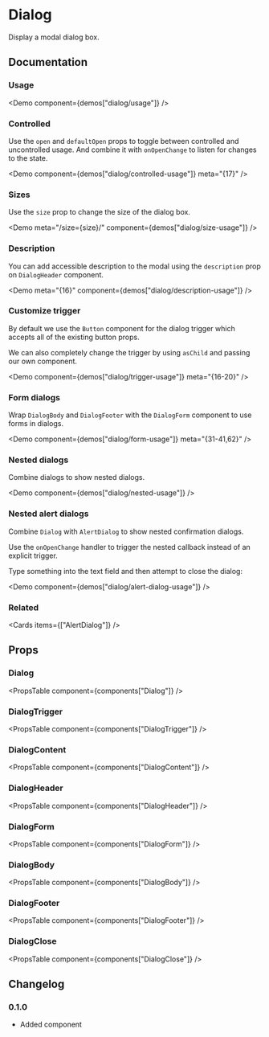
# Dialog

Display a modal dialog box.

## Documentation

### Usage

<Demo component={demos["dialog/usage"]} />

### Controlled

Use the `open` and `defaultOpen` props to toggle between controlled and uncontrolled usage. And combine it with `onOpenChange` to listen for changes to the state.

<Demo component={demos["dialog/controlled-usage"]} meta="{17}" />

### Sizes

Use the `size` prop to change the size of the dialog box.

<Demo meta="/size={size}/" component={demos["dialog/size-usage"]} />

### Description

You can add accessible description to the modal using the `description` prop on `DialogHeader` component.

<Demo meta="{16}" component={demos["dialog/description-usage"]} />

### Customize trigger

By default we use the `Button` component for the dialog trigger which accepts all of the existing button props.

We can also completely change the trigger by using `asChild` and passing our own component.

<Demo component={demos["dialog/trigger-usage"]} meta="{16-20}" />

### Form dialogs

Wrap `DialogBody` and `DialogFooter` with the `DialogForm` component to use forms in dialogs.

<Demo component={demos["dialog/form-usage"]} meta="{31-41,62}" />

### Nested dialogs

Combine dialogs to show nested dialogs.

<Demo component={demos["dialog/nested-usage"]} />

### Nested alert dialogs

Combine `Dialog` with `AlertDialog` to show nested confirmation dialogs.

Use the `onOpenChange` handler to trigger the nested callback instead of an explicit trigger.

<Alert intent="warning" mt="16">
  Type something into the text field and then attempt to close the dialog:
</Alert>

<Demo component={demos["dialog/alert-dialog-usage"]} />

### Related

<Cards items={["AlertDialog"]} />

## Props

### Dialog

<PropsTable component={components["Dialog"]} />
### DialogTrigger
<PropsTable component={components["DialogTrigger"]} />
### DialogContent
<PropsTable component={components["DialogContent"]} />
### DialogHeader
<PropsTable component={components["DialogHeader"]} />
### DialogForm
<PropsTable component={components["DialogForm"]} />
### DialogBody
<PropsTable component={components["DialogBody"]} />
### DialogFooter
<PropsTable component={components["DialogFooter"]} />
### DialogClose
<PropsTable component={components["DialogClose"]} />

## Changelog

### 0.1.0

- Added component
